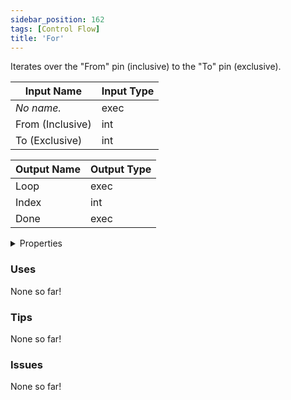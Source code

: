 ```yaml
---
sidebar_position: 162
tags: [Control Flow]
title: 'For'
---
```


Iterates over the "From" pin (inclusive) to the "To" pin (exclusive).




<EsbSvg />

| Input Name | Input Type |
|-----------|-----------|
| *No name.* | exec |
| From (Inclusive) | int |
| To (Exclusive) | int |

| Output Name | Output Type |
|-----------|-----------|
| Loop | exec |
| Index | int |
| Done | exec |


<details>
  <summary>Properties</summary>
  <div>
    <div>
    <table>
      <thead>
        <tr>
          <th>Is beta required?</th>
          <th>❌</th>
        </tr>
        <tr>
          <th>Is this chip a trolling risk?</th>
          <th>❌</th>
        </tr>
        <tr>
          <th>Is this chip a role assignment risk?</th>
          <th>❌</th>
        </tr>
        <tr>
          <th>Chip UUID</th>
          <th>8f945c22-988b-45d2-b7f2-409ba304fef4</th>
        </tr>
      </thead>
    </table>
    </div>
  </div>
</details>

### Uses

None so far!

### Tips

None so far!

### Issues

None so far!